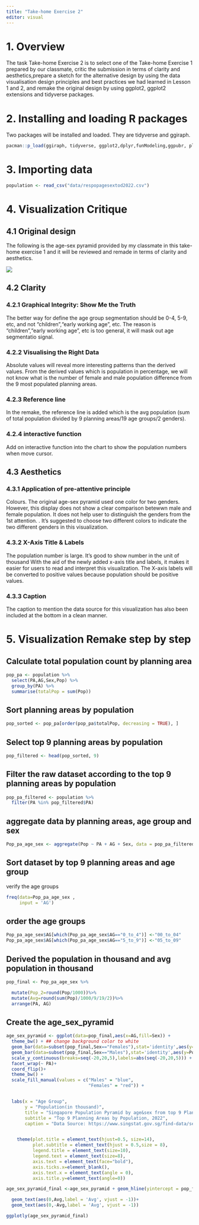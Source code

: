 ```yaml
---
title: "Take-home Exercise 2"
editor: visual
---
```


# 1. Overview

The task Take-home Exercise 2 is to select one of the Take-home Exercise 1 prepared by our classmate, critic the submission in terms of clarity and aesthetics,prepare a sketch for the alternative design by using the data visualisation design principles and best practices we had learned in Lesson 1 and 2, and remake the original design by using ggplot2, ggplot2 extensions and tidyverse packages.

# 2. Installing and loading R packages

Two packages will be installed and loaded. They are tidyverse and ggiraph.

```r
pacman::p_load(ggiraph, tidyverse, ggplot2,dplyr,funModeling,ggpubr, plotly )

```

# 3. Importing data

```r
population <- read_csv("data/respopagesextod2022.csv")
```

# 4. Visualization Critique

## 4.1 Original design

The following is the age-sex pyramid provided by my classmate in this take-home exercise 1 and it will be reviewed and remade in terms of clarity and aesthetics.

![](images/image-1965982902.png)

## 4.2 Clarity

### 4.2.1 Graphical Integrity: Show Me the Truth

The better way for define the age group segmentation should be 0-4, 5-9, etc, and not "children","early working age", etc. The reason is "children","early working age", etc is too general, it will mask out age segmentatio signal.

### 4.2.2 Visualising the Right Data 

Absolute values will reveal more interesting patterns than the derived values. From the derived values which is population in percentage, we will not know what is the number of female and male population difference from the 9 most populated planning areas. 


### 4.2.3 Reference line
In the remake, the reference line is added which is the avg population (sum of total population divided by 9 planning areas/19 age groups/2 genders).

### 4.2.4 interactive function 
Add on interactive function into the chart to show the population numbers when move cursor.

## 4.3 Aesthetics

### 4.3.1 Application of pre-attentive principle

Colours. 
The original age-sex pyramid used one color for two genders. However, this display does not  show a clear comparison betewwn male and female population. It does not help user to distinguish the genders from the 1st attention. .
It's suggested to choose two different colors to indicate the two different genders in this visualization.

### 4.3.2 X-Axis Title & Labels

The population number is large. It's good to show number in the unit of thousand With the aid of the newly added x-axis title and labels, it makes it easier for users to read and interpret this visualization.
The X-axis labels will be converted to positive values because population should be positive values. 

### 4.3.3 Caption

The caption to mention the data source for this visualization has also been included at the bottom in a clean manner.

# 5. Visualization Remake step by step
## Calculate total population count by planning area


```r

pop_pa <- population %>%
  select(PA,AG,Sex,Pop) %>%
  group_by(PA) %>%
  summarise(totalPop = sum(Pop))
```

## Sort planning areas by population
```r
pop_sorted <- pop_pa[order(pop_pa$totalPop, decreasing = TRUE), ]
```

## Select top 9 planning areas by population
```r
pop_filtered <- head(pop_sorted, 9)
```


## Filter the raw dataset according to the top 9 planning areas by population
```r
pop_pa_filtered <- population %>%
  filter(PA %in% pop_filtered$PA) 

```

## aggregate data by planning areas, age group and sex

```r

Pop_pa_age_sex <- aggregate(Pop ~ PA + AG + Sex, data = pop_pa_filtered, FUN = sum)

```


## Sort dataset by top 9 planning areas and age group
verify the age groups
```r
freq(data=Pop_pa_age_sex , 
     input = 'AG')
```

## order the age groups

```r
Pop_pa_age_sex$AG[which(Pop_pa_age_sex$AG=="0_to_4")] <-"00_to_04"
Pop_pa_age_sex$AG[which(Pop_pa_age_sex$AG=="5_to_9")] <-"05_to_09"
```


## Derived the population in thousand and avg population in thousand
```r
pop_final <- Pop_pa_age_sex %>%

  mutate(Pop_2=round(Pop/1000))%>%
  mutate(Avg=round(sum(Pop)/1000/9/19/2))%>%
  arrange(PA, AG)

```

## Create the age_sex_pyramid
```r

age_sex_pyramid <- ggplot(data=pop_final,aes(x=AG,fill=Sex)) +
  theme_bw() + ## change background color to white
  geom_bar(data=subset(pop_final,Sex=="Females"),stat='identity',aes(y=Pop_2)) +
  geom_bar(data=subset(pop_final,Sex=="Males"),stat='identity',aes(y=Pop_2*(-1)))  + 
  scale_y_continuous(breaks=seq(-20,20,5),labels=abs(seq(-20,20,5))) +
  facet_wrap(~ PA)+
  coord_flip()+
  theme_bw() +
  scale_fill_manual(values = c("Males" = "blue", 
                               "Females" = "red")) +


  labs(x = "Age Group", 
       y = "Population(in thousand)",
       title = "Singapore Population Pyramid by age&sex from top 9 Planning Areas in June 2022",  
       subtitle = "Top 9 Planning Areas by Population, 2022",
       caption = "Data Source: https://www.singstat.gov.sg/find-data/search-by-theme/population/geographic-distribution/latest-data")+


    theme(plot.title = element_text(hjust=0.5, size=14),
          plot.subtitle = element_text(hjust = 0.5,size = 8),
          legend.title = element_text(size=10),
          legend.text = element_text(size=8),
          axis.text = element_text(face="bold"),
          axis.ticks.x=element_blank(),
          axis.text.x = element_text(angle = 0),
          axis.title.y=element_text(angle=0))

age_sex_pyramid_final <-age_sex_pyramid + geom_hline(yintercept = pop_final$Avg,linetype="dotted", color = "black") + geom_hline(yintercept = -(pop_final$Avg),linetype="dotted", color = "black")+

  geom_text(aes(0,Avg,label = 'Avg', vjust = -1))+
  geom_text(aes(0,-Avg,label = 'Avg', vjust = -1)) 

ggplotly(age_sex_pyramid_final)
```




